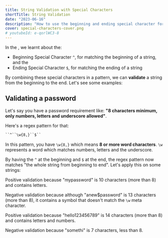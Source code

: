```yaml
---
title: String Validation with Special Characters
shortTitle: String Validation
date: "2023-06-16"
description: "How to use the beginning and ending special character for String Validation."
cover: special-characters-cover.png
# youtubeId: e-qorlWC3-8
---
```


In the <CourseLink course='regex' path="special-characters"  label="previous lesson" />, we learnt about the:
* Beginning Special Character `^`, for matching the beginning of a string, and the
* Ending Special Character `$`, for matching the ending of a string

By combining these special characters in a pattern, we can **validate** a string from the beginning to the end. Let's see some examples:

## Validating a password

Let's say you have a password requirement like: **"8 characters minimum, only numbers, letters and underscore allowed"**.

Here's a regex pattern for that:

```txt
``^``\w{8,}``$``
```

In this pattern, you have `\w{8,}` which means **8 or more word characters**. `\w` represents a word <CourseLink course='regex' path="meta-characters"  label="meta character" /> which matches numbers, letters and the underscore.

By having the `^` at the beginning and `$` at the end, the regex pattern now matches "the whole string from beginning to end". Let's apply this on some strings:

<Regex pattern="/^\w{8,}$/" input="mypassword" type='validate' />

Positive validation because "mypassword" is 10 characters (more than 8) and contains letters.

<Regex pattern="/^\w{8,}$/" input="anew$password" type='validate' />

Negative validation because although "anew$password" is 13 characters (more than 8), it contains a symbol that doesn't match the `\w` meta character.

<Regex pattern="/^\w{8,}$/" input="hello123456789" type='validate' />

Positive validation because "hello123456789" is 14 characters (more than 8) and contains letters and numbers.

<Regex pattern="/^\w{8,}$/" input="somethi" type='validate' />

Negative validation because "somethi" is 7 characters, less than 8.